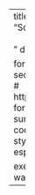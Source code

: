 ---
title: "Classwork"
subtitle: "Sophia Rodger<br><br>"
date: "`r Sys.Date()`"


format:
  html:
    toc: true
    number-sections: true
    code-fold: false # https://quarto.org/docs/output-formats/html-code.html
    code-summary: "Show the code"
    code-tools: true
    highlight-style: tango # atom-one tango espresso
    
execute:
  echo: true
  eval: true
  warning: false
  fig-width: 9
---